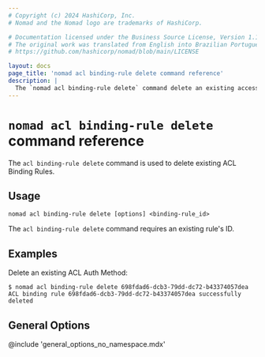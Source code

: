 ```yaml
---
# Copyright (c) 2024 HashiCorp, Inc.
# Nomad and the Nomad logo are trademarks of HashiCorp.

# Documentation licensed under the Business Source License, Version 1.1.
# The original work was translated from English into Brazilian Portuguese.
# https://github.com/hashicorp/nomad/blob/main/LICENSE

layout: docs
page_title: 'nomad acl binding-rule delete command reference'
description: |
  The `nomad acl binding-rule delete` command delete an existing access control list (ACL) binding rule.
---
```


# `nomad acl binding-rule delete` command reference

The `acl binding-rule delete` command is used to delete existing ACL Binding Rules.

## Usage

```plaintext
nomad acl binding-rule delete [options] <binding-rule_id>
```

The `acl binding-rule delete` command requires an existing rule's ID.

## Examples

Delete an existing ACL Auth Method:

```shell-session
$ nomad acl binding-rule delete 698fdad6-dcb3-79dd-dc72-b43374057dea
ACL binding rule 698fdad6-dcb3-79dd-dc72-b43374057dea successfully deleted
```

## General Options

@include 'general_options_no_namespace.mdx'
